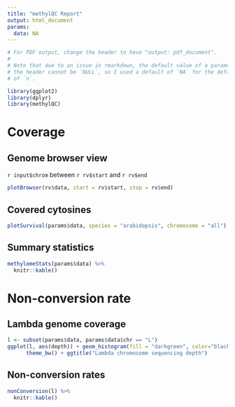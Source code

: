 ```yaml
---
title: "methylQC Report"
output: html_document
params:
  data: NA
---
```


```r
# For PDF output, change the header to have "output: pdf_document".
#
# Note that due to an issue in rmarkdown, the default value of a parameter in
# the header cannot be `NULL`, so I used a default of `NA` for the default value
# of `n`.
```

```r
library(ggplot2)
library(dplyr)
library(methylQC)
```


# Coverage  

## Genome browser view

`r input$chrom` between `r rv$start` and `r rv$end`

```r
plotBrowser(rv$data, start = rv$start, stop = rv$end)
```

## Covered cytosines

```r
plotSurvival(params$data, species = "arabidopsis", chromosome = "all")
```

## Summary statistics

```r
methylomeStats(params$data) %>%
  knitr::kable()
```

# Non-conversion rate

## Lambda genome coverage

```r
l <- subset(params$data, params$data$chr == "L")
ggplot(l, aes(depth)) + geom_histogram(fill = "darkgreen", color="black") +
      theme_bw() + ggtitle("Lambda chromosome sequencing depth")
```

## Non-conversion rates

```r
nonConversion(l) %>%
  knitr::kable()
```

